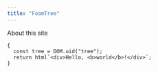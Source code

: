 ```yaml
---
title: "FoamTree"
---
```


About this site

```ojs
{
  const tree = DOM.uid("tree");
  return html`<div>Hello, <b>world</b>!</div>`;
}    
```
